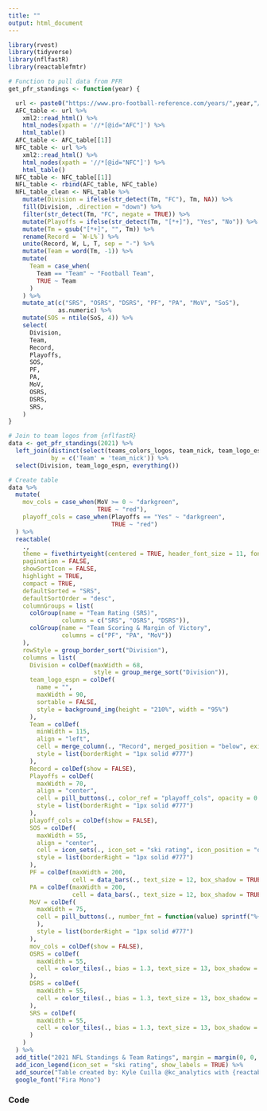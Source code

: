 ---
title: ""
output: html_document
---

```{r setup, include=FALSE}
library(rvest)
library(tidyverse)
library(nflfastR)
library(reactablefmtr)
```

```{r table, echo=FALSE, warning=FALSE, message=FALSE}
# Function to pull data from PFR
get_pfr_standings <- function(year) {

  url <- paste0("https://www.pro-football-reference.com/years/",year,"/")
  AFC_table <- url %>%
    xml2::read_html() %>%
    html_nodes(xpath = '//*[@id="AFC"]') %>%
    html_table()
  AFC_table <- AFC_table[[1]]
  NFC_table <- url %>%
    xml2::read_html() %>%
    html_nodes(xpath = '//*[@id="NFC"]') %>%
    html_table()
  NFC_table <- NFC_table[[1]]
  NFL_table <- rbind(AFC_table, NFC_table)
  NFL_table_clean <- NFL_table %>%
    mutate(Division = ifelse(str_detect(Tm, "FC"), Tm, NA)) %>%
    fill(Division, .direction = "down") %>%
    filter(str_detect(Tm, "FC", negate = TRUE)) %>%
    mutate(Playoffs = ifelse(str_detect(Tm, "[*+]"), "Yes", "No")) %>%
    mutate(Tm = gsub("[*+]", "", Tm)) %>%
    rename(Record = `W-L%`) %>%
    unite(Record, W, L, T, sep = "-") %>%
    mutate(Team = word(Tm, -1)) %>%
    mutate(
      Team = case_when(
        Team == "Team" ~ "Football Team",
        TRUE ~ Team
      )
    ) %>%
    mutate_at(c("SRS", "OSRS", "DSRS", "PF", "PA", "MoV", "SoS"),
              as.numeric) %>%
    mutate(SOS = ntile(SoS, 4)) %>%
    select(
      Division,
      Team,
      Record,
      Playoffs,
      SOS,
      PF,
      PA,
      MoV,
      OSRS,
      DSRS,
      SRS,
    )
}

# Join to team logos from {nflfastR}
data <- get_pfr_standings(2021) %>%
  left_join(distinct(select(teams_colors_logos, team_nick, team_logo_espn)),
            by = c('Team' = 'team_nick')) %>%
  select(Division, team_logo_espn, everything())

# Create table
data %>%
  mutate(
    mov_cols = case_when(MoV >= 0 ~ "darkgreen",
                         TRUE ~ "red"),
    playoff_cols = case_when(Playoffs == "Yes" ~ "darkgreen",
                             TRUE ~ "red")
  ) %>%
  reactable(
    .,
    theme = fivethirtyeight(centered = TRUE, header_font_size = 11, font_size = 12),
    pagination = FALSE,
    showSortIcon = FALSE,
    highlight = TRUE,
    compact = TRUE,
    defaultSorted = "SRS",
    defaultSortOrder = "desc",
    columnGroups = list(
      colGroup(name = "Team Rating (SRS)",
               columns = c("SRS", "OSRS", "DSRS")),
      colGroup(name = "Team Scoring & Margin of Victory",
               columns = c("PF", "PA", "MoV"))
    ),
    rowStyle = group_border_sort("Division"),
    columns = list(
      Division = colDef(maxWidth = 68,
                        style = group_merge_sort("Division")),
      team_logo_espn = colDef(
        name = "",
        maxWidth = 90,
        sortable = FALSE,
        style = background_img(height = "210%", width = "95%")
      ),
      Team = colDef(
        minWidth = 115,
        align = "left",
        cell = merge_column(., "Record", merged_position = "below", existing_size = 13, spacing = 1),
        style = list(borderRight = "1px solid #777")
      ),
      Record = colDef(show = FALSE),
      Playoffs = colDef(
        maxWidth = 70,
        align = "center",
        cell = pill_buttons(., color_ref = "playoff_cols", opacity = 0.7),
        style = list(borderRight = "1px solid #777")
      ),
      playoff_cols = colDef(show = FALSE),
      SOS = colDef(
        maxWidth = 55,
        align = "center",
        cell = icon_sets(., icon_set = "ski rating", icon_position = "over"),
        style = list(borderRight = "1px solid #777")
      ),
      PF = colDef(maxWidth = 200,
                  cell = data_bars(., text_size = 12, box_shadow = TRUE)),
      PA = colDef(maxWidth = 200,
                  cell = data_bars(., text_size = 12, box_shadow = TRUE)),
      MoV = colDef(
        maxWidth = 75,
        cell = pill_buttons(., number_fmt = function(value) sprintf("%+0.1f", value), colors = "transparent", opacity = 0, bold_text = TRUE, text_color_ref = "mov_cols"
        ),
        style = list(borderRight = "1px solid #777")
      ),
      mov_cols = colDef(show = FALSE),
      OSRS = colDef(
        maxWidth = 55,
        cell = color_tiles(., bias = 1.3, text_size = 13, box_shadow = TRUE)
      ),
      DSRS = colDef(
        maxWidth = 55,
        cell = color_tiles(., bias = 1.3, text_size = 13, box_shadow = TRUE)
      ),
      SRS = colDef(
        maxWidth = 55,
        cell = color_tiles(., bias = 1.3, text_size = 13, box_shadow = TRUE)
      )
    )
  ) %>%
  add_title("2021 NFL Standings & Team Ratings", margin = margin(0, 0, 10, 0)) %>%
  add_icon_legend(icon_set = "ski rating", show_labels = TRUE) %>%
  add_source("Table created by: Kyle Cuilla @kc_analytics with {reactablefmtr} •  Data: Pro-Football-Reference.com", font_size = 12) %>%
  google_font("Fira Mono")
```

### Code

```{r ref.label="table", eval=FALSE}
```
